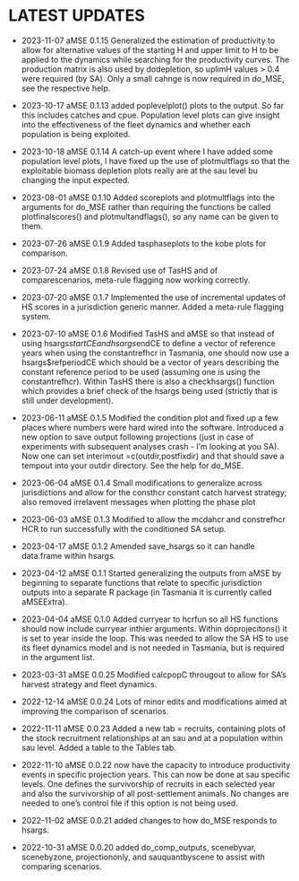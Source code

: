 


# LATEST UPDATES

* 2023-11-07 aMSE 0.1.15 Generalized the estimation of productivity to allow for alternative values of the starting H and upper limit to H to be applied to the dynamics while searching for the productivity curves. The production matrix is also used by dodepletion, so uplimH values > 0.4 were required (by SA). Only a small cahnge is now required in do_MSE, see the respective help.

* 2023-10-17 aMSE 0.1.13 added poplevelplot() plots to the output. So far this includes catches and cpue. Population level plots can give insight into the effectiveness of the fleet dynamics and whether each population is being exploited.

* 2023-10-18 aMSE 0.1.14 A catch-up event where I have added some population level plots, I have fixed up the use of plotmultflags so that the exploitable biomass depletion plots really are at the sau level bu changing the input expected.

* 2023-08-01 aMSE 0.1.10 Added scoreplots and plotmultflags into the arguments for do_MSE rather than requiring the functions be called plotfinalscores() and plotmultandflags(), so any name can be given to them.

* 2023-07-26 aMSE 0.1.9 Added tasphaseplots to the kobe plots for comparison.

* 2023-07-24 aMSE 0.1.8 Revised use of TasHS and of comparescenarios, meta-rule flagging now working correctly. 

* 2023-07-20 aMSE 0.1.7 Implemented the use of incremental updates of HS scores in a jurisdiction generic manner. Added a meta-rule flagging system.

* 2023-07-10 aMSE 0.1.6 Modified TasHS and aMSE so that instead of using hsargs$startCE and hsargs$endCE to define a vector of reference years when using the constantrefhcr in Tasmania, one should now use a hsargs$refperiodCE which should be a vector of years describing the constant reference period to be used (assuming one is using the constantrefhcr). Within TasHS there is also a checkhsargs() function which provides a brief check of the hsargs being used (strictly that is still under development).

* 2023-06-11 aMSE 0.1.5 Modified the condition plot and fixed up a few places where numbers were hard wired into the software. Introduced a new option to save output following projections (just in case of experiments with subsequent analyses crash - I'm looking at you SA). Now one can set interimout =c(outdir,postfixdir) and that should save a tempout into your outdir directory. See the help for do_MSE.

* 2023-06-04 aMSE 0.1.4 Small modifications to generalize across jurisdictions and allow for the consthcr constant catch harvest strategy; also removed irrelavent messages when plotting the phase plot

* 2023-06-03 aMSE 0.1.3 Modified to allow the mcdahcr and constrefhcr HCR to run successfully with the conditioned SA setup.

* 2023-04-17 aMSE 0.1.2 Amended save_hsargs so it can handle data.frame within hsargs.

* 2023-04-12 aMSE 0.1.1 Started generalizing the outputs from aMSE by beginning to separate functions that relate to specific jurisdiction outputs into a separate R package (in Tasmania it is currently called aMSEExtra). 

* 2023-04-04 aMSE 0.1.0 Added curryear to hcrfun so all HS functions should now include curryear inthier arguments. Within doprojecitons() it is set to year inside the loop. This was needed to allow the SA HS to use its fleet dynamics model and is not needed in Tasmania, but is required in the argument list.

* 2023-03-31 aMSE 0.0.25 Modified calcpopC througout to allow for SA's harvest strategy and fleet dynamics.

* 2022-12-14 aMSE 0.0.24 Lots of minor edits and modifications aimed at improving the comparison of scenarios.

* 2022-11-11 aMSE 0.0.23 Added a new tab = recruits, containing plots of the stock recruitment relationships at an sau and at a population within sau level. Added a table to the Tables tab.

* 2022-11-10 aMSE 0.0.22 now have the capacity to introduce productivity events in specific projection years. This can now be done at sau specific levels. One defines the survivorship of recruits in each selected year and also the survivorship of all post-settlement animals. No changes are needed to one's control file if this option is not being used.

* 2022-11-02 aMSE 0.0.21 added changes to how do_MSE responds to hsargs.

* 2022-10-31 aMSE 0.0.20 added do_comp_outputs, scenebyvar, scenebyzone, projectiononly, and sauquantbyscene to assist with comparing scenarios.


